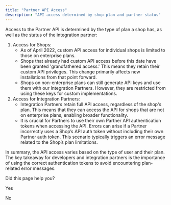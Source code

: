 ```yaml
---
title: "Partner API Access"
description: "API access determined by shop plan and partner status"
---
```

Access to the Partner API is determined by the type of plan a shop has, as well as the status of the integration partner:

1.  Access for Shops:
    *   As of April 2022, custom API access for individual shops is limited to those on enterprise plans.
    *   Shops that already had custom API access before this date have been granted 'grandfathered access.' This means they retain their custom API privileges. This change primarily affects new installations from that point forward.
    *   Shops on non-enterprise plans can still generate API keys and use them with our Integration Partners. However, they are restricted from using these keys for custom implementations.
2.  Access for Integration Partners:
    *   Integration Partners retain full API access, regardless of the shop's plan. This means that they can access the API for shops that are not on enterprise plans, enabling broader functionality.
    *   It is crucial for Partners to use their own Partner API authentication tokens when accessing the API. Errors can arise if a Partner incorrectly uses a Shop’s API auth token without including their own Partner auth token. This scenario typically triggers an error message related to the Shop’s plan limitations.

In summary, the API access varies based on the type of user and their plan. The key takeaway for developers and integration partners is the importance of using the correct authentication tokens to avoid encountering plan-related error messages.

Did this page help you?

Yes

No